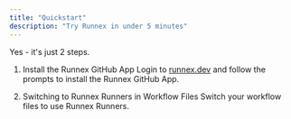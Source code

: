 ```yaml
---
title: "Quickstart"
description: "Try Runnex in under 5 minutes"
---
```


Yes - it's just 2 steps.

1. Install the Runnex GitHub App
   Login to [runnex.dev](https://runnex.dev/login) and follow the prompts to install the Runnex GitHub App.

2. Switching to Runnex Runners in Workflow Files
   Switch your workflow files to use Runnex Runners.